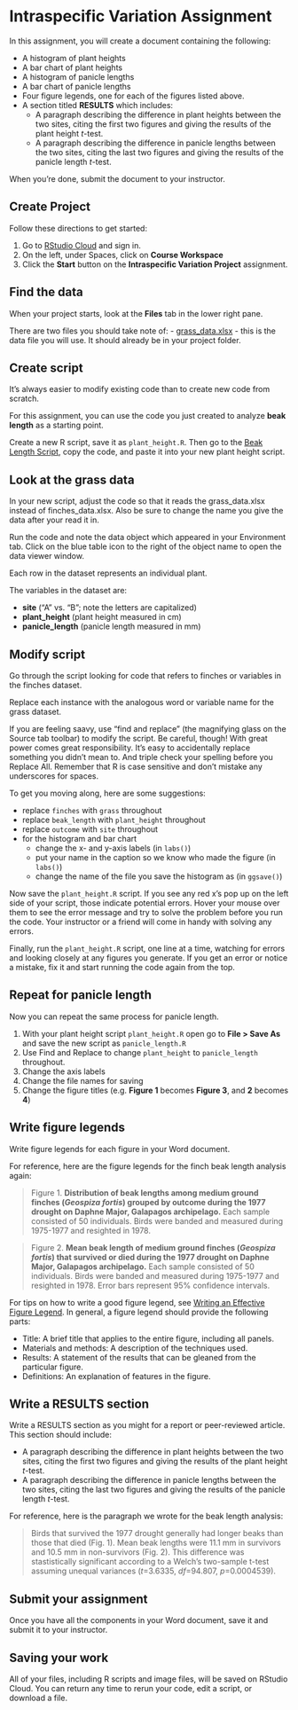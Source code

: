 # Intraspecific Variation Assignment

In this assignment, you will create a document containing the following:

- A histogram of plant heights
- A bar chart of plant heights
- A histogram of panicle lengths
- A bar chart of panicle lengths
- Four figure legends, one for each of the figures listed above.
- A section titled **RESULTS** which includes:
    - A paragraph describing the difference in plant heights between the two sites, citing the first two figures and giving the results of the plant height *t*-test.
    - A paragraph describing the difference in panicle lengths between the two sites, citing the last two figures and giving the results of the panicle length *t*-test.

When you're done, submit the document to your instructor.

## Create Project

Follow these directions to get started:

1. Go to [RStudio Cloud](https://rstudio.cloud/) and sign in. 
2. On the left, under Spaces, click on **Course Workspace**
3. Click the **Start** button on the **Intraspecific Variation Project** assignment.

## Find the data

When your project starts, look at the **Files** tab in the lower right pane.

There are two files you should take note of:
- [grass_data.xlsx](grass_data.xlsx) - this is the data file you will use. It should already be in your project folder.

## Create script

It's always easier to modify existing code than to create new code from scratch. 

For this assignment, you can use the code you just created to analyze **beak length** as a starting point.

Create a new R script, save it as `plant_height.R`. Then go to the [Beak Length Script](beak-length-script.html), copy the code, and paste it into your new plant height script.

## Look at the grass data

In your new script, adjust the code so that it reads the grass_data.xlsx instead of finches_data.xlsx. Also be sure to change the name you give the data after your read it in.



Run the code and note the data object which appeared in your Environment tab. Click on the blue table icon to the right of the object name to open the data viewer window.

Each row in the dataset represents an individual plant.

The variables in the dataset are:

- **site** ("A" vs. "B"; note the letters are capitalized)
- **plant_height** (plant height measured in cm)
- **panicle_length** (panicle length measured in mm)

## Modify script

Go through the script looking for code that refers to finches or variables in the finches dataset.

Replace each instance with the analogous word or variable name for the grass dataset.

If you are feeling saavy, use "find and replace" (the magnifying glass on the Source tab toolbar) to modify the script. Be careful, though! With great power comes great responsibility. It's easy to accidentally replace something you didn't mean to. And triple check your spelling before you Replace All. Remember that R is case sensitive and don't mistake any underscores for spaces.

To get you moving along, here are some suggestions:

- replace `finches` with `grass` throughout
- replace `beak_length` with `plant_height` throughout
- replace `outcome` with `site` throughout
- for the histogram and bar chart
    - change the x- and y-axis labels (in `labs()`)
    - put your name in the caption so we know who made the figure (in `labs()`)
    - change the name of the file you save the histogram as (in `ggsave()`)

Now save the `plant_height.R` script. If you see any red x's pop up on the left side of your script, those indicate potential errors. Hover your mouse over them to see the error message and try to solve the problem before you run the code. Your instructor or a friend will come in handy with solving any errors.

Finally, run the `plant_height.R` script, one line at a time, watching for errors and looking closely at any figures you generate. If you get an error or notice a mistake, fix it and start running the code again from the top.

## Repeat for panicle length

Now you can repeat the same process for panicle length.

1. With your plant height script `plant_height.R` open go to **File > Save As** and save the new script as `panicle_length.R`
4. Use Find and Replace to change `plant_height` to `panicle_length` throughout.
4. Change the axis labels
3. Change the file names for saving
4. Change the figure titles (e.g. **Figure 1** becomes **Figure 3**, and **2** becomes **4**)


## Write figure legends

Write figure legends for each figure in your Word document.

For reference, here are the figure legends for the finch beak length analysis again:

<blockquote class="text-info">Figure 1. <strong>Distribution of beak lengths among medium ground finches (<i>Geospiza fortis</i>) grouped by outcome during the 1977 drought on Daphne Major, Galapagos archipelago.</strong> Each sample consisted of 50 individuals. Birds were banded and measured during 1975-1977 and resighted in 1978.</blockquote>

<blockquote class="text-info">Figure 2. <strong>Mean beak length of medium ground finches (<i>Geospiza fortis</i>) that survived or died during the 1977 drought on Daphne Major, Galapagos archipelago.</strong> Each sample consisted of 50 individuals. Birds were banded and measured during 1975-1977 and resighted in 1978. Error bars represent 95% confidence intervals.</blockquote>

For tips on how to write a good figure legend, see [Writing an Effective Figure Legend](https://www.aje.com/en/arc/writing-effective-figure-legend/). In general, a figure legend should provide the following parts:

- Title: A brief title that applies to the entire figure, including all panels.
- Materials and methods: A description of the techniques used.
- Results: A statement of the results that can be gleaned from the particular figure.
- Definitions: An explanation of features in the figure.

## Write a RESULTS section

Write a RESULTS section as you might for a report or peer-reviewed article. This section should include:

- A paragraph describing the difference in plant heights between the two sites, citing the first two figures and giving the results of the plant height *t*-test.
- A paragraph describing the difference in panicle lengths between the two sites, citing the last two figures and giving the results of the panicle length *t*-test.

For reference, here is the paragraph we wrote for the beak length analysis:

<blockquote class="text-info">Birds that survived the 1977 drought generally had longer beaks than those that died (Fig. 1). Mean beak lengths were 11.1 mm in survivors and 10.5 mm in non-survivors (Fig. 2).  This difference was stastistically significant according to a Welch's two-sample t-test assuming unequal variances (*t*=3.6335, *df*=94.807, *p*=0.0004539).</blockquote>


## Submit your assignment

Once you have all the components in your Word document, save it and submit it to your instructor.


## Saving your work

All of your files, including R scripts and image files, will be saved on RStudio Cloud. You can return any time to rerun your code, edit a script, or download a file.